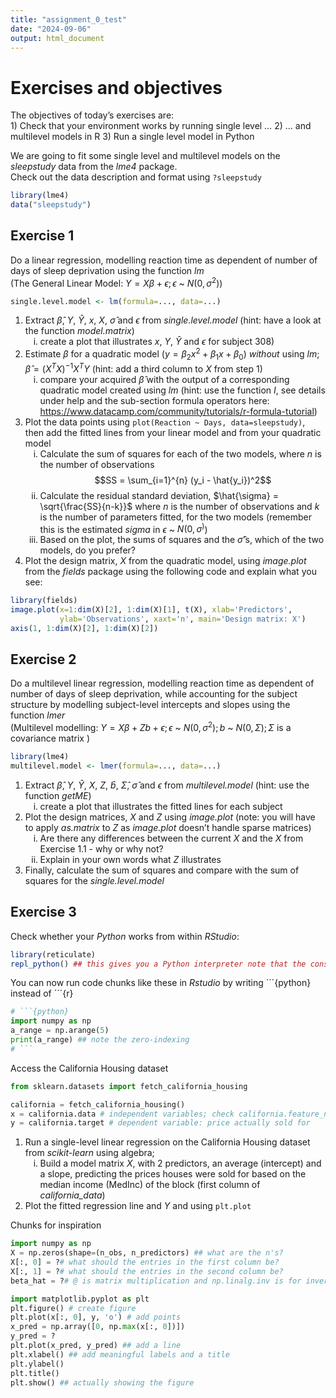 ```yaml
---
title: "assignment_0_test"
date: "2024-09-06"
output: html_document
---
```


# Exercises and objectives

The objectives of today's exercises are:\
1) Check that your environment works by running single level ...
2) ... and multilevel models in R
3) Run a single level model in Python

We are going to fit some single level and multilevel models on the *sleepstudy* data from the *lme4* package.\
Check out the data description and format using `?sleepstudy`

```r
library(lme4)
data("sleepstudy")
```

## Exercise 1

Do a linear regression, modelling reaction time as dependent of number of days of sleep deprivation using the function *lm*\
(The General Linear Model: $Y = X\beta + \epsilon; \epsilon$ \~ $N(0, \sigma^2)$)

```r
single.level.model <- lm(formula=..., data=...)
```

1.  Extract $\hat{\beta}$, $Y$, $\hat{Y}$, $x$, $X$, $\hat{\sigma}$ and $\epsilon$ from *single.level.model* (hint: have a look at the function *model.matrix*)
    i.  create a plot that illustrates $x$, $Y$, $\hat{Y}$ and $\epsilon$ for subject 308)\
2.  Estimate $\beta$ for a quadratic model ($y = {\beta}_{2} x^2 + {\beta}_{1} x + {\beta}_{0}$) *without* using *lm*; $\hat{\beta} = {({X}^{T} X)}^{-1} {X}^{T} Y$ (hint: add a third column to $X$ from step 1)
    i.  compare your acquired $\hat{\beta}$ with the output of a corresponding quadratic model created using *lm* (hint: use the function *I*, see details under help and the sub-section formula operators here: <https://www.datacamp.com/community/tutorials/r-formula-tutorial>)\
3.  Plot the data points using `plot(Reaction ~ Days, data=sleepstudy)`, then add the fitted lines from your linear model and from your quadratic model
    i.  Calculate the sum of squares for each of the two models, where $n$ is the number of observations $$SS = \sum_{i=1}^{n} (y_i - \hat{y_i})^2$$
    ii. Calculate the residual standard deviation, $\hat{\sigma} = \sqrt{\frac{SS}{n-k}}$ where $n$ is the number of observations and $k$ is the number of parameters fitted, for the two models (remember this is the estimated $sigma$ in $\epsilon$ \~ $N(0, \sigma^)$)
    iii. Based on the plot, the sums of squares and the $\hat{\sigma}$'s, which of the two models, do you prefer?
4.  Plot the design matrix, $X$ from the quadratic model, using *image.plot* from the *fields* package using the following code and explain what you see:
```r
library(fields)
image.plot(x=1:dim(X)[2], 1:dim(X)[1], t(X), xlab='Predictors',
           ylab='Observations', xaxt='n', main='Design matrix: X')
axis(1, 1:dim(X)[2], 1:dim(X)[2])
```

## Exercise 2

Do a multilevel linear regression, modelling reaction time as dependent of number of days of sleep deprivation, while accounting for the subject structure by modelling subject-level intercepts and slopes using the function *lmer*\
(Multilevel modelling: $Y = X\beta + Zb + \epsilon; \epsilon$ \~ $N(0, \sigma^2); b$ \~ $N(0, \Sigma); \Sigma$ is a covariance matrix )

```r
library(lme4)
multilevel.model <- lmer(formula=..., data=...)
```

1.  Extract $\hat{\beta}$, $Y$, $\hat{Y}$, $X$, $Z$, $\hat{b}$, $\hat{\Sigma}$, $\hat{\sigma}$ and $\epsilon$ from *multilevel.model* (hint: use the function *getME*)
    i.  create a plot that illustrates the fitted lines for each subject
2.  Plot the design matrices, $X$ and $Z$ using *image.plot* (note: you will have to apply *as.matrix* to $Z$ as *image.plot* doesn't handle sparse matrices)
    i.  Are there any differences between the current $X$ and the $X$ from Exercise 1.1 - why or why not?
    ii. Explain in your own words what $Z$ illustrates
3.  Finally, calculate the sum of squares and compare with the sum of squares for the *single.level.model*

## Exercise 3

Check whether your *Python* works from within *RStudio*:

```r
library(reticulate)
repl_python() ## this gives you a Python interpreter note that the console changes from > to >>>
```

You can now run code chunks like these in *Rstudio* by writing ´´´{python} instead of ´´´{r}

```python
# ```{python}
import numpy as np
a_range = np.arange(5)
print(a_range) ## note the zero-indexing
# ```
```

Access the California Housing dataset

```python
from sklearn.datasets import fetch_california_housing

california = fetch_california_housing()
x = california.data # independent variables; check california.feature_names
y = california.target # dependent variable: price actually sold for
```

1.  Run a single-level linear regression on the California Housing dataset from *scikit-learn* using algebra;
    i.  Build a model matrix $X$, with 2 predictors, an average (intercept) and a slope, predicting the prices houses were sold for based on the median income (MedInc) of the block (first column of *california_data*)
2.  Plot the fitted regression line and $Y$ and using `plt.plot`

Chunks for inspiration

```python
import numpy as np
X = np.zeros(shape=(n_obs, n_predictors) ## what are the n's?
X[:, 0] = ?# what should the entries in the first column be?
X[:, 1] = ?# what should the entries in the second column be?
beta_hat = ?# @ is matrix multiplication and np.linalg.inv is for inverting a matrix
```

```python
import matplotlib.pyplot as plt
plt.figure() # create figure
plt.plot(x[:, 0], y, 'o') # add points
x_pred = np.array([0, np.max(x[:, 0])])
y_pred = ?
plt.plot(x_pred, y_pred) ## add a line
plt.xlabel() ## add meaningful labels and a title
plt.ylabel()
plt.title()
plt.show() ## actually showing the figure
```
